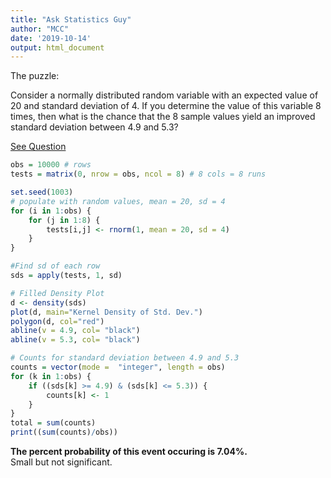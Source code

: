 ```yaml
---
title: "Ask Statistics Guy"
author: "MCC"
date: '2019-10-14'
output: html_document
---
```



The puzzle: 

Consider a normally distributed random variable with an expected value of 20 and standard deviation of 4. If you determine the value of this variable 8 times, then what is the chance that the 8 sample values yield an improved standard deviation between 4.9 and 5.3?

[See Question](https://www.reddit.com/r/AskStatistics/comments/dgvcq0/can_anyone_help_me_with_this_question_about_the/?%24deep_link=true&correlation_id=8d023e0e-cae3-4a55-b070-aa7c17047ecd&ref=email_digest&ref_campaign=email_digest&ref_source=email&%243p=e_as&%24original_url=https%3A%2F%2Fwww.reddit.com%2Fr%2FAskStatistics%2Fcomments%2Fdgvcq0%2Fcan_anyone_help_me_with_this_question_about_the%2F%3F%24deep_link%3Dtrue%26correlation_id%3D8d023e0e-cae3-4a55-b070-aa7c17047ecd%26ref%3Demail_digest%26ref_campaign%3Demail_digest%26ref_source%3Demail%26utm_content%3Dpost_title%26utm_medium%3Ddigest%26utm_name%3Dtop_posts%26utm_source%3Demail%26utm_term%3Dday&_branch_match_id=711018267596211740)



```r
obs = 10000 # rows
tests = matrix(0, nrow = obs, ncol = 8) # 8 cols = 8 runs 

set.seed(1003)
# populate with random values, mean = 20, sd = 4
for (i in 1:obs) {
    for (j in 1:8) {
        tests[i,j] <- rnorm(1, mean = 20, sd = 4)
    }
}

#Find sd of each row
sds = apply(tests, 1, sd)

# Filled Density Plot
d <- density(sds)
plot(d, main="Kernel Density of Std. Dev.")
polygon(d, col="red")
abline(v = 4.9, col= "black")
abline(v = 5.3, col= "black")
```


```r
# Counts for standard deviation between 4.9 and 5.3
counts = vector(mode =  "integer", length = obs)
for (k in 1:obs) {
    if ((sds[k] >= 4.9) & (sds[k] <= 5.3)) {
        counts[k] <- 1
    }
}
total = sum(counts)
print((sum(counts)/obs))
```

**The percent probability of this event occuring is 7.04%.**  
Small but not significant.
